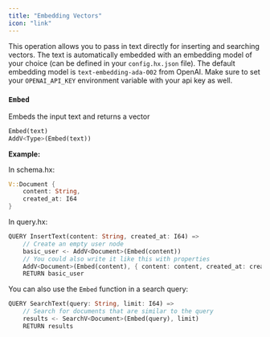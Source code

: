 ```yaml
---
title: "Embedding Vectors"
icon: "link"
---
```


This operation allows you to pass in text directly for inserting and searching vectors.
The text is automatically embedded with an embedding model of your choice (can be defined
in your `config.hx.json` file). The default embedding model is `text-embedding-ada-002` from
OpenAI. Make sure to set your `OPENAI_API_KEY` environment variable with your api key as well.

### `Embed`

Embeds the input text and returns a vector

```rust
Embed(text)
AddV<Type>(Embed(text))
```

**Example:**

In schema.hx:

```rust
V::Document {
    content: String,
    created_at: I64
}
```

In query.hx:

```rust
QUERY InsertText(content: String, created_at: I64) =>
    // Create an empty user node
    basic_user <- AddV<Document>(Embed(content))
    // You could also write it like this with properties
    AddV<Document>(Embed(content), { content: content, created_at: created_at })
    RETURN basic_user
```

You can also use the `Embed` function in a search query:

```rust
QUERY SearchText(query: String, limit: I64) =>
    // Search for documents that are similar to the query
    results <- SearchV<Document>(Embed(query), limit)
    RETURN results
```
